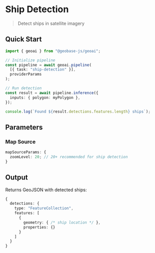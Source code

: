 
# Ship Detection

> Detect ships in satellite imagery

<VideoEmbed
  src="https://geobase-docs.s3.amazonaws.com/geobase-ai-assets/ship-detection.mp4"
  title="Ship Detection Demo"
/>

## Quick Start

```typescript
import { geoai } from "@geobase-js/geoai";

// Initialize pipeline
const pipeline = await geoai.pipeline(
  [{ task: "ship-detection" }],
  providerParams
);

// Run detection
const result = await pipeline.inference({
  inputs: { polygon: myPolygon },
});

console.log(`Found ${result.detections.features.length} ships`);
```

## Parameters

### Map Source

```typescript
mapSourceParams: {
  zoomLevel: 20; // 20+ recommended for ship detection
}
```

## Output

Returns GeoJSON with detected ships:

```typescript
{
  detections: {
    type: "FeatureCollection",
    features: [
      {
        geometry: { /* ship location */ },
        properties: {}
      }
    ]
  }
}
```
